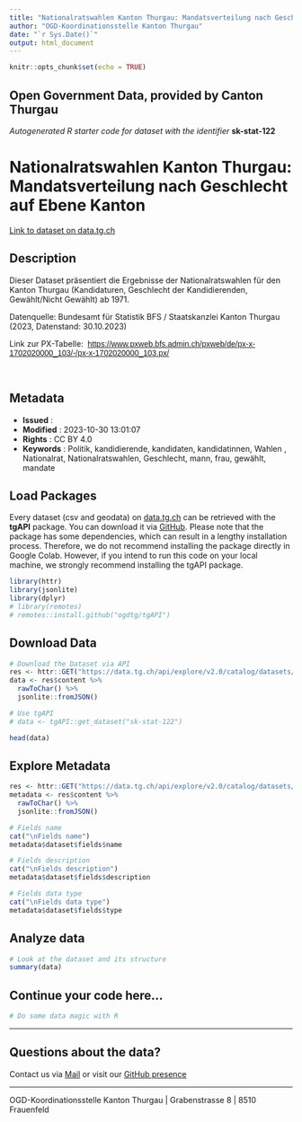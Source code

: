 ```yaml
---
title: "Nationalratswahlen Kanton Thurgau: Mandatsverteilung nach Geschlecht auf Ebene Kanton"
author: "OGD-Koordinationsstelle Kanton Thurgau"
date: "`r Sys.Date()`"
output: html_document
---
```


```r
knitr::opts_chunk$set(echo = TRUE)
```

## Open Government Data, provided by **Canton Thurgau**
*Autogenerated R starter code for dataset with the identifier* **sk-stat-122**


# **Nationalratswahlen Kanton Thurgau: Mandatsverteilung nach Geschlecht auf Ebene Kanton**

[Link to dataset on data.tg.ch](https://data.tg.ch/explore/dataset/sk-stat-122/information/)

## Description

<p>Dieser Dataset präsentiert die Ergebnisse der Nationalratswahlen für den Kanton Thurgau (Kandidaturen, Geschlecht der Kandidierenden, Gewählt/Nicht Gewählt) ab 1971.</p><p>Datenquelle: Bundesamt für Statistik BFS / Staatskanzlei Kanton Thurgau (2023<span style='font-size: 0.875rem;'>, Datenstand: 30.10.2023</span><span style='font-family: inherit; font-size: 0.875rem;'>)</span></p><p>Link zur PX-Tabelle:  <a href='https://www.pxweb.bfs.admin.ch/pxweb/de/px-x-1702020000_104/-/px-x-1702020000_104.px/' style='background-color: rgb(255, 255, 255); font-family: sans-serif; font-size: 14px; font-weight: 400;' target='_blank'>https://www.pxweb.bfs.admin.ch/pxweb/de/px-x-1702020000_103/-/px-x-1702020000_103.px/</a><br/></p><p><br/></p>

## Metadata

- **Issued**                   : 
- **Modified**                 : 2023-10-30 13:01:07
- **Rights**                   : CC BY 4.0
- **Keywords**                 : Politik, kandidierende, kandidaten, kandidatinnen, Wahlen , Nationalrat, Nationalratswahlen, Geschlecht, mann, frau, gewählt, mandate

## Load Packages

Every dataset (csv and geodata) on [data.tg.ch](https://data.tg.ch/pages/start/) can be retrieved with the **tgAPI** package. You can download it via [GitHub](https://github.com/ogdtg/tgAPI). Please note that the package has some dependencies, which can result in a lengthy installation process. Therefore, we do not recommend installing the package directly in Google Colab. However, if you intend to run this code on your local machine, we strongly recommend installing the tgAPI package.

```r
library(httr)
library(jsonlite)
library(dplyr)
# library(remotes)
# remotes::install.github("ogdtg/tgAPI")

```


## Download Data


```r
# Download the Dataset via API
res <- httr::GET("https://data.tg.ch/api/explore/v2.0/catalog/datasets/sk-stat-122/exports/json")
data <- res$content %>%
  rawToChar() %>%
  jsonlite::fromJSON()

# Use tgAPI
# data <- tgAPI::get_dataset("sk-stat-122")

head(data)

```


## Explore Metadata

```r

res <- httr::GET("https://data.tg.ch/api/explore/v2.0/catalog/datasets/sk-stat-122")
metadata <- res$content %>%
  rawToChar() %>%
  jsonlite::fromJSON()

# Fields name
cat("\nFields name")
metadata$dataset$fields$name

# Fields description
cat("\nFields description")
metadata$dataset$fields$description

# Fields data type
cat("\nFields data type")
metadata$dataset$fields$type

```


## Analyze data

```r

# Look at the dataset and its structure
summary(data)

```


## Continue your code here...


```r
# Do some data magic with R
```

------------------------------------------------------------------------

## Questions about the data?

Contact us via [Mail](mailto:ogd@tg.ch) or visit our [GitHub presence](https://github.com/ogdtg)


------------------------------------------------------------------------

OGD-Koordinationsstelle Kanton Thurgau | Grabenstrasse 8 | 8510 Frauenfeld
